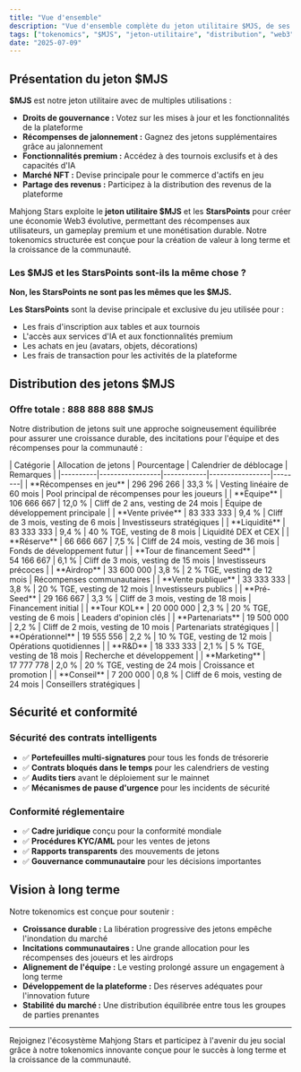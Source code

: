 ```yaml
---
title: "Vue d'ensemble"
description: "Vue d'ensemble complète du jeton utilitaire $MJS, de ses utilisations, de sa distribution et de sa vision à long terme pour la plateforme Mahjong Stars."
tags: ["tokenomics", "$MJS", "jeton-utilitaire", "distribution", "web3"]
date: "2025-07-09"
---
```



## Présentation du jeton $MJS

**$MJS** est notre jeton utilitaire avec de multiples utilisations :
- **Droits de gouvernance :** Votez sur les mises à jour et les fonctionnalités de la plateforme
- **Récompenses de jalonnement :** Gagnez des jetons supplémentaires grâce au jalonnement
- **Fonctionnalités premium :** Accédez à des tournois exclusifs et à des capacités d'IA
- **Marché NFT :** Devise principale pour le commerce d'actifs en jeu
- **Partage des revenus :** Participez à la distribution des revenus de la plateforme

Mahjong Stars exploite le **jeton utilitaire $MJS** et les **StarsPoints** pour créer une économie Web3 évolutive, permettant des récompenses aux utilisateurs, un gameplay premium et une monétisation durable. Notre tokenomics structurée est conçue pour la création de valeur à long terme et la croissance de la communauté.

### Les $MJS et les StarsPoints sont-ils la même chose ?

**Non, les StarsPoints ne sont pas les mêmes que les $MJS.**

<Callout type="info">

**Les StarsPoints** sont la devise principale et exclusive du jeu utilisée pour :
- Les frais d'inscription aux tables et aux tournois
- L'accès aux services d'IA et aux fonctionnalités premium
- Les achats en jeu (avatars, objets, décorations)
- Les frais de transaction pour les activités de la plateforme

</Callout>


## Distribution des jetons $MJS

### Offre totale : 888 888 888 $MJS

Notre distribution de jetons suit une approche soigneusement équilibrée pour assurer une croissance durable, des incitations pour l'équipe et des récompenses pour la communauté :

<Card className='mt-4'>
| Catégorie | Allocation de jetons | Pourcentage | Calendrier de déblocage | Remarques |
|----------|-----------------|------------|-----------------|--------|
| **Récompenses en jeu** | 296 296 266 | 33,3 % | Vesting linéaire de 60 mois | Pool principal de récompenses pour les joueurs |
| **Équipe** | 106 666 667 | 12,0 % | Cliff de 2 ans, vesting de 24 mois | Équipe de développement principale |
| **Vente privée** | 83 333 333 | 9,4 % | Cliff de 3 mois, vesting de 6 mois | Investisseurs stratégiques |
| **Liquidité** | 83 333 333 | 9,4 % | 40 % TGE, vesting de 8 mois | Liquidité DEX et CEX |
| **Réserve** | 66 666 667 | 7,5 % | Cliff de 24 mois, vesting de 36 mois | Fonds de développement futur |
| **Tour de financement Seed** | 54 166 667 | 6,1 % | Cliff de 3 mois, vesting de 15 mois | Investisseurs précoces |
| **Airdrop** | 33 600 000 | 3,8 % | 2 % TGE, vesting de 12 mois | Récompenses communautaires |
| **Vente publique** | 33 333 333 | 3,8 % | 20 % TGE, vesting de 12 mois | Investisseurs publics |
| **Pré-Seed** | 29 166 667 | 3,3 % | Cliff de 3 mois, vesting de 18 mois | Financement initial |
| **Tour KOL** | 20 000 000 | 2,3 % | 20 % TGE, vesting de 6 mois | Leaders d'opinion clés |
| **Partenariats** | 19 500 000 | 2,2 % | Cliff de 2 mois, vesting de 10 mois | Partenariats stratégiques |
| **Opérationnel** | 19 555 556 | 2,2 % | 10 % TGE, vesting de 12 mois | Opérations quotidiennes |
| **R&D** | 18 333 333 | 2,1 % | 5 % TGE, vesting de 18 mois | Recherche et développement |
| **Marketing** | 17 777 778 | 2,0 % | 20 % TGE, vesting de 24 mois | Croissance et promotion |
| **Conseil** | 7 200 000 | 0,8 % | Cliff de 6 mois, vesting de 24 mois | Conseillers stratégiques |
</Card>

## Sécurité et conformité

### Sécurité des contrats intelligents
- ✅ **Portefeuilles multi-signatures** pour tous les fonds de trésorerie
- ✅ **Contrats bloqués dans le temps** pour les calendriers de vesting
- ✅ **Audits tiers** avant le déploiement sur le mainnet
- ✅ **Mécanismes de pause d'urgence** pour les incidents de sécurité

### Conformité réglementaire
- ✅ **Cadre juridique** conçu pour la conformité mondiale
- ✅ **Procédures KYC/AML** pour les ventes de jetons
- ✅ **Rapports transparents** des mouvements de jetons
- ✅ **Gouvernance communautaire** pour les décisions importantes

## Vision à long terme

Notre tokenomics est conçue pour soutenir :
- **Croissance durable :** La libération progressive des jetons empêche l'inondation du marché
- **Incitations communautaires :** Une grande allocation pour les récompenses des joueurs et les airdrops
- **Alignement de l'équipe :** Le vesting prolongé assure un engagement à long terme
- **Développement de la plateforme :** Des réserves adéquates pour l'innovation future
- **Stabilité du marché :** Une distribution équilibrée entre tous les groupes de parties prenantes

---

Rejoignez l'écosystème Mahjong Stars et participez à l'avenir du jeu social grâce à notre tokenomics innovante conçue pour le succès à long terme et la croissance de la communauté.